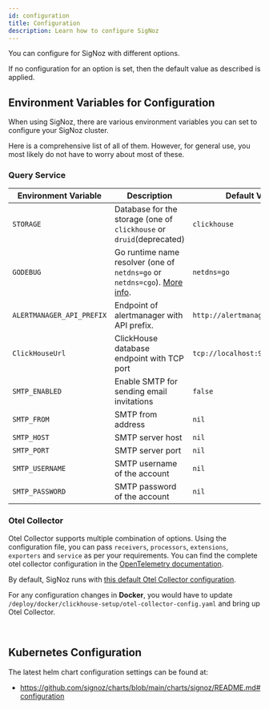 ```yaml
---
id: configuration
title: Configuration
description: Learn how to configure SigNoz
---
```


You can configure for SigNoz with different options.

If no configuration for an option is set, then the default value as described is applied.

## Environment Variables for Configuration

When using SigNoz, there are various environment variables you can set to configure your SigNoz cluster.

Here is a comprehensive list of all of them. However, for general use, you most likely do not have to worry about most of these.

### Query Service

| Environment Variable | Description | Default Value |
| -------- | ----------- | ------------- |
| `STORAGE` | Database for the storage (one of `clickhouse` or `druid`(deprecated) | `clickhouse` |
| `GODEBUG` | Go runtime name resolver (one of `netdns=go` or `netdns=cgo`). [More info](https://pkg.go.dev/net#hdr-Name_Resolution). | `netdns=go` |
| `ALERTMANAGER_API_PREFIX` | Endpoint of alertmanager with API prefix. | `http://alertmanager:9093/api/` |
| `ClickHouseUrl`| ClickHouse database endpoint with TCP port | `tcp://localhost:9000` |
| `SMTP_ENABLED` | Enable SMTP for sending email invitations | `false` |
| `SMTP_FROM` | SMTP from address | `nil` |
| `SMTP_HOST` | SMTP server host | `nil` |
| `SMTP_PORT` | SMTP server port | `nil` |
| `SMTP_USERNAME` | SMTP username of the account | `nil` |
| `SMTP_PASSWORD` | SMTP password of the account | `nil` |



### Otel Collector

Otel Collector supports multiple combination of options.
Using the configuration file, you can pass `receivers`, `processors`, `extensions`, `exporters` and `service` as per your requirements.
You can find the complete otel collector configuration in the [OpenTelemetry documentation](https://opentelemetry.io/docs/collector/configuration/).

By default, SigNoz runs with [this default Otel Collector configuration](https://github.com/SigNoz/signoz/blob/main/deploy/docker/clickhouse-setup/otel-collector-config.yaml).

For any configuration changes in **Docker**, you would have to update `/deploy/docker/clickhouse-setup/otel-collector-config.yaml` and bring up Otel Collector.

<p>&nbsp;</p>

## Kubernetes Configuration

The latest helm chart configuration settings can be found at:
- https://github.com/signoz/charts/blob/main/charts/signoz/README.md#configuration
